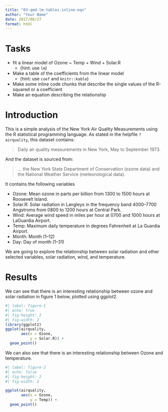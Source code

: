 ```yaml
---
title: "03-qmd-lm-tables-inline-eqn"
author: "Your Name"
date: 2017/06/27
format: html
---
```


# Tasks

  - fit a linear model of Ozone ~ Temp + Wind + Solar.R 
    - (hint: use `lm`)
  - Make a table of the coefficients from the linear model 
    - (hint: use `coef` and `knitr::kable`)
  - Make some inline code chunks that describe the single values of the R-squared or a coefficient
  - Make an equation describing the relationship


# Introduction

This is a simple analysis of the New York Air Quality Measurements using the R statistical programming language. As stated in the helpfile `?airquality`, this dataset contains:

> Daily air quality measurements in New York, May to September 1973.

And the dataset is sourced from:

> ... the New York State Department of Conservation (ozone data) and the National Weather Service (meteorological data).

It contains the following variables

- Ozone: Mean ozone in parts per billion from 1300 to 1500 hours at Roosevelt Island.
- Solar.R: Solar radiation in Langleys in the frequency band 4000–7700 Angstroms from 0800 to 1200 hours at Central Park.
- Wind: Average wind speed in miles per hour at 0700 and 1000 hours at LaGuardia Airport.
- Temp: Maximum daily temperature in degrees Fahrenheit at La Guardia Airport.
- Month: Month (1--12)
- Day: Day of month (1--31)

We are going to explore the relationship between solar radiation and other selected variables, solar radiation, wind, and temperature.

# Results

We can see that there is an interesting relationship between ozone and solar radiation in figure 1 below, plotted using ggplot2.

```r
#| label: figure-1
#| echo: true
#| fig-height: 2
#| fig-width: 2
library(ggplot2)
ggplot(airquality,
       aes(x = Ozone,
           y = Solar.R)) + 
  geom_point()

```

We can also see that there is an interesting relationship between Ozone and temperature.

```r
#| label: figure-2
#| echo: false
#| fig-height: 2
#| fig-width: 2

ggplot(airquality,
       aes(x = Ozone,
           y = Temp)) + 
  geom_point()

```

